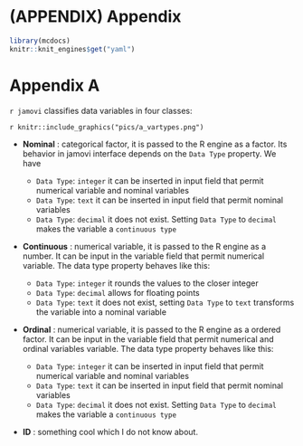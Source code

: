 # (APPENDIX) Appendix {-} 

```r
library(mcdocs)
knitr::knit_engines$get("yaml")

```


# Appendix A {#appendixa}

`r jamovi` classifies data variables in four classes: 

`r knitr::include_graphics("pics/a_vartypes.png")`

* __Nominal__ : categorical factor, it is passed to the R engine as a factor. Its behavior in jamovi interface depends on the `Data Type` property. We have  

    * `Data Type`: `integer` it can be inserted in input field that permit numerical variable and nominal variables
    * `Data Type`: `text` it can be inserted in input field that permit nominal variables
    * `Data Type`: `decimal` it does not exist. Setting `Data Type` to `decimal` makes the variable a `continuous type`
    
* __Continuous__ : numerical variable, it is passed to the R engine as a number. It can be input in the variable field that permit numerical variable. The data type property behaves like this:

    * `Data Type`: `integer` it rounds the values to the closer integer
    * `Data Type`: `decimal` allows for floating points
    * `Data Type`: `text` it does not exist, setting `Data Type` to `text` transforms the variable into a nominal variable
    
* __Ordinal__ : numerical variable, it is passed to the R engine as a ordered factor. It can be input in the variable field that permit numerical and ordinal variables variable. The data type property behaves like this:

    * `Data Type`: `integer` it can be inserted in input field that permit numerical variable and nominal variables
    * `Data Type`: `text` it can be inserted in input field that permit nominal variables
    * `Data Type`: `decimal` it does not exist. Setting `Data Type` to `decimal` makes the variable a `continuous type`

* __ID__ : something cool which I do not know about.

